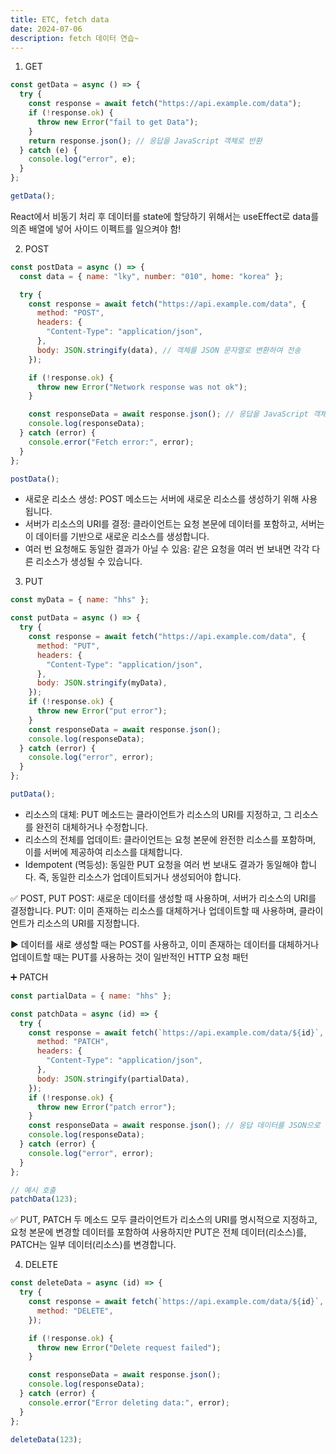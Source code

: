 ```yaml
---
title: ETC, fetch data
date: 2024-07-06
description: fetch 데이터 연습~
---
```


1. GET

```js
const getData = async () => {
  try {
    const response = await fetch("https://api.example.com/data");
    if (!response.ok) {
      throw new Error("fail to get Data");
    }
    return response.json(); // 응답을 JavaScript 객체로 반환
  } catch (e) {
    console.log("error", e);
  }
};

getData();
```

React에서 비동기 처리 후 데이터를 state에 할당하기 위해서는 useEffect로 data를 의존 배열에 넣어 사이드 이펙트를 일으켜야 함!

2. POST

```js
const postData = async () => {
  const data = { name: "lky", number: "010", home: "korea" };

  try {
    const response = await fetch("https://api.example.com/data", {
      method: "POST",
      headers: {
        "Content-Type": "application/json",
      },
      body: JSON.stringify(data), // 객체를 JSON 문자열로 변환하여 전송
    });

    if (!response.ok) {
      throw new Error("Network response was not ok");
    }

    const responseData = await response.json(); // 응답을 JavaScript 객체로 변환
    console.log(responseData);
  } catch (error) {
    console.error("Fetch error:", error);
  }
};

postData();
```

- 새로운 리소스 생성: POST 메소드는 서버에 새로운 리소스를 생성하기 위해 사용됩니다.
- 서버가 리소스의 URI를 결정: 클라이언트는 요청 본문에 데이터를 포함하고, 서버는 이 데이터를 기반으로 새로운 리소스를 생성합니다.
- 여러 번 요청해도 동일한 결과가 아닐 수 있음: 같은 요청을 여러 번 보내면 각각 다른 리소스가 생성될 수 있습니다.

3. PUT

```js
const myData = { name: "hhs" };

const putData = async () => {
  try {
    const response = await fetch("https://api.example.com/data", {
      method: "PUT",
      headers: {
        "Content-Type": "application/json",
      },
      body: JSON.stringify(myData),
    });
    if (!response.ok) {
      throw new Error("put error");
    }
    const responseData = await response.json();
    console.log(responseData);
  } catch (error) {
    console.log("error", error);
  }
};

putData();
```

- 리소스의 대체: PUT 메소드는 클라이언트가 리소스의 URI를 지정하고, 그 리소스를 완전히 대체하거나 수정합니다.
- 리소스의 전체를 업데이트: 클라이언트는 요청 본문에 완전한 리소스를 포함하며, 이를 서버에 제공하여 리소스를 대체합니다.
- Idempotent (멱등성): 동일한 PUT 요청을 여러 번 보내도 결과가 동일해야 합니다. 즉, 동일한 리소스가 업데이트되거나 생성되어야 합니다.

✅ POST, PUT
POST: 새로운 데이터를 생성할 때 사용하며, 서버가 리소스의 URI를 결정합니다.
PUT: 이미 존재하는 리소스를 대체하거나 업데이트할 때 사용하며, 클라이언트가 리소스의 URI를 지정합니다.

▶ 데이터를 새로 생성할 때는 POST를 사용하고, 이미 존재하는 데이터를 대체하거나 업데이트할 때는 PUT를 사용하는 것이
일반적인 HTTP 요청 패턴

➕ PATCH

```js
const partialData = { name: "hhs" };

const patchData = async (id) => {
  try {
    const response = await fetch(`https://api.example.com/data/${id}`, {
      method: "PATCH",
      headers: {
        "Content-Type": "application/json",
      },
      body: JSON.stringify(partialData),
    });
    if (!response.ok) {
      throw new Error("patch error");
    }
    const responseData = await response.json(); // 응답 데이터를 JSON으로 변환
    console.log(responseData);
  } catch (error) {
    console.log("error", error);
  }
};

// 예시 호출
patchData(123);
```

✅ PUT, PATCH
두 메소드 모두 클라이언트가 리소스의 URI를 명시적으로 지정하고, 요청 본문에 변경할 데이터를 포함하여 사용하지만 PUT은
전체 데이터(리소스)를, PATCH는 일부 데이터(리소스)를 변경합니다.

4. DELETE

```js
const deleteData = async (id) => {
  try {
    const response = await fetch(`https://api.example.com/data/${id}`, {
      method: "DELETE",
    });

    if (!response.ok) {
      throw new Error("Delete request failed");
    }

    const responseData = await response.json();
    console.log(responseData);
  } catch (error) {
    console.error("Error deleting data:", error);
  }
};

deleteData(123);
```
